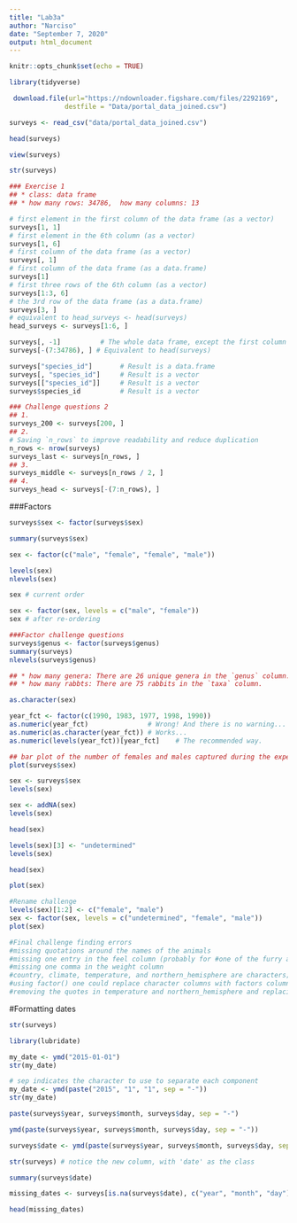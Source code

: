 ```yaml
---
title: "Lab3a"
author: "Narciso"
date: "September 7, 2020"
output: html_document
---
```


```r
knitr::opts_chunk$set(echo = TRUE)
```


```r
library(tidyverse)
```

```r
 download.file(url="https://ndownloader.figshare.com/files/2292169",
              destfile = "Data/portal_data_joined.csv")
```

```r
surveys <- read_csv("data/portal_data_joined.csv")
```


```r
head(surveys)

view(surveys)

str(surveys)

### Exercise 1
## * class: data frame
## * how many rows: 34786,  how many columns: 13

# first element in the first column of the data frame (as a vector)
surveys[1, 1]   
# first element in the 6th column (as a vector)
surveys[1, 6]   
# first column of the data frame (as a vector)
surveys[, 1]    
# first column of the data frame (as a data.frame)
surveys[1]      
# first three rows of the 6th column (as a vector)
surveys[1:3, 6] 
# the 3rd row of the data frame (as a data.frame)
surveys[3, ]    
# equivalent to head_surveys <- head(surveys)
head_surveys <- surveys[1:6, ] 

surveys[, -1]          # The whole data frame, except the first column
surveys[-(7:34786), ] # Equivalent to head(surveys)

surveys["species_id"]       # Result is a data.frame
surveys[, "species_id"]     # Result is a vector
surveys[["species_id"]]     # Result is a vector
surveys$species_id          # Result is a vector

### Challenge questions 2
## 1.
surveys_200 <- surveys[200, ]
## 2.
# Saving `n_rows` to improve readability and reduce duplication
n_rows <- nrow(surveys)
surveys_last <- surveys[n_rows, ]
## 3.
surveys_middle <- surveys[n_rows / 2, ]
## 4.
surveys_head <- surveys[-(7:n_rows), ]


```

###Factors
```r
surveys$sex <- factor(surveys$sex)

summary(surveys$sex)

sex <- factor(c("male", "female", "female", "male"))

levels(sex)
nlevels(sex)

sex # current order

sex <- factor(sex, levels = c("male", "female"))
sex # after re-ordering

###Factor challenge questions
surveys$genus <- factor(surveys$genus)
summary(surveys)
nlevels(surveys$genus)

## * how many genera: There are 26 unique genera in the `genus` column.
## * how many rabbts: There are 75 rabbits in the `taxa` column.

as.character(sex)

year_fct <- factor(c(1990, 1983, 1977, 1998, 1990))
as.numeric(year_fct)               # Wrong! And there is no warning...
as.numeric(as.character(year_fct)) # Works...
as.numeric(levels(year_fct))[year_fct]    # The recommended way.

## bar plot of the number of females and males captured during the experiment:
plot(surveys$sex)

sex <- surveys$sex
levels(sex)

sex <- addNA(sex)
levels(sex)

head(sex)

levels(sex)[3] <- "undetermined"
levels(sex)

head(sex)

plot(sex)

#Rename challenge
levels(sex)[1:2] <- c("female", "male")
sex <- factor(sex, levels = c("undetermined", "female", "male"))
plot(sex)

#Final challenge finding errors
#missing quotations around the names of the animals
#missing one entry in the feel column (probably for #one of the furry animals)
#missing one comma in the weight column
#country, climate, temperature, and northern_hemisphere are characters; has_kangaroo is numeric
#using factor() one could replace character columns with factors columns
#removing the quotes in temperature and northern_hemisphere and replacing 1 by TRUE in the has_kangaroo column would give what was probably intended

```

#Formatting dates
```r
str(surveys)

library(lubridate)

my_date <- ymd("2015-01-01")
str(my_date)

# sep indicates the character to use to separate each component
my_date <- ymd(paste("2015", "1", "1", sep = "-")) 
str(my_date)

paste(surveys$year, surveys$month, surveys$day, sep = "-")

ymd(paste(surveys$year, surveys$month, surveys$day, sep = "-"))

surveys$date <- ymd(paste(surveys$year, surveys$month, surveys$day, sep = "-"))

str(surveys) # notice the new column, with 'date' as the class

summary(surveys$date)

missing_dates <- surveys[is.na(surveys$date), c("year", "month", "day")]

head(missing_dates)
```


